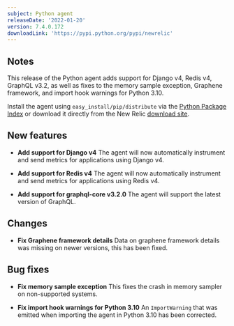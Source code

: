```yaml
---
subject: Python agent
releaseDate: '2022-01-20'
version: 7.4.0.172
downloadLink: 'https://pypi.python.org/pypi/newrelic'
---
```


## Notes

This release of the Python agent adds support for Django v4, Redis v4, GraphQL v3.2, as well as fixes to the memory sample exception, Graphene framework, and import hook warnings for Python 3.10.

Install the agent using `easy_install/pip/distribute` via the [Python Package Index](https://pypi.python.org/pypi/newrelic) or download it directly from the New Relic [download site](http://download.newrelic.com/python_agent/release).

## New features

* **Add support for Django v4**
  The agent will now automatically instrument and send metrics for applications using Django v4.

* **Add support for Redis v4**
  The agent will now automatically instrument and send metrics for applications using Redis v4.

* **Add support for graphql-core v3.2.0**
  The agent will support the latest version of GraphQL.

## Changes

* **Fix Graphene framework details**
  Data on graphene framework details was missing on newer versions, this has been fixed.

## Bug fixes

* **Fix memory sample exception**
  This fixes the crash in memory sampler on non-supported systems.

* **Fix import hook warnings for Python 3.10**
  An `ImportWarning` that was emitted when importing the agent in Python 3.10 has been corrected.
